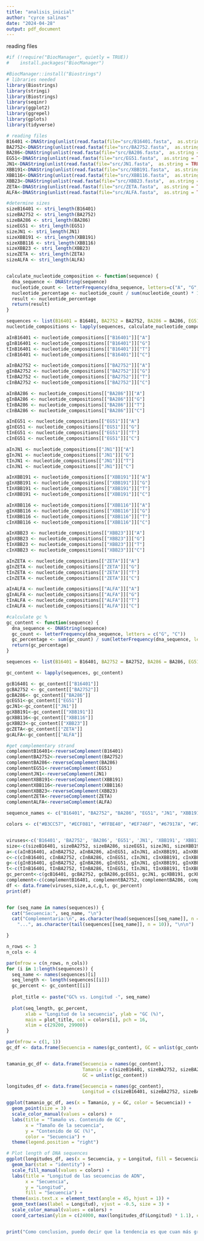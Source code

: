 ```yaml
---
title: "analisis_inicial"
author: "cyrce salinas"
date: "2024-04-28"
output: pdf_document
---
```

reading files

```r
#if (!require("BiocManager", quietly = TRUE))
#    install.packages("BiocManager")

#BiocManager::install("Biostrings")
# libraries needed
library(Biostrings)
library(stringi)
library(Biostrings)
library(seqinr)
library(ggplot2)
library(ggrepel)
library(gplots)
library(tidyverse)

# reading files
B16401 <-DNAString(unlist(read.fasta(file="src/B16401.fasta",  as.string = TRUE)))
BA2752<-DNAString(unlist(read.fasta(file="src/BA2752.fasta",  as.string = TRUE)))
BA286<-DNAString(unlist(read.fasta(file="src/BA286.fasta",  as.string = TRUE)))
EG51<-DNAString(unlist(read.fasta(file="src/EG51.fasta",  as.string = TRUE)))
JN1<-DNAString(unlist(read.fasta(file="src/JN1.fasta",  as.string = TRUE)))
XBB191<-DNAString(unlist(read.fasta(file="src/XBB191.fasta",  as.string = TRUE)))
XBB116<-DNAString(unlist(read.fasta(file="src/XBB116.fasta",  as.string = TRUE)))
XBB23<-DNAString(unlist(read.fasta(file="src/XBB23.fasta",  as.string = TRUE)))
ZETA<-DNAString(unlist(read.fasta(file="src/ZETA.fasta",  as.string = TRUE)))
ALFA<-DNAString(unlist(read.fasta(file="src/ALFA.fasta",  as.string = TRUE)))

#determine sizes
sizeB16401 <- stri_length(B16401)
sizeBA2752 <- stri_length(BA2752)
sizeBA286 <- stri_length(BA286)
sizeEG51 <- stri_length(EG51)
sizeJN1 <- stri_length(JN1)
sizeXBB191 <- stri_length(XBB191)
sizeXBB116 <- stri_length(XBB116)
sizeXBB23 <- stri_length(XBB23)
sizeZETA <- stri_length(ZETA)
sizeALFA <- stri_length(ALFA)


calculate_nucleotide_composition <- function(sequence) {
  dna_sequence <- DNAString(sequence)
  nucleotide_count <- letterFrequency(dna_sequence, letters=c("A", "G", "T", "C"))
  nucleotide_percentage <- nucleotide_count / sum(nucleotide_count) * 100
  result <- nucleotide_percentage
  return(result)
}

sequences <- list(B16401 = B16401, BA2752 = BA2752, BA286 = BA286, EG51 = EG51, JN1 = JN1, XBB191=XBB191, XBB116=XBB116, XBB23=XBB23, ZETA = ZETA, ALFA=ALFA)
nucleotide_compositions <- lapply(sequences, calculate_nucleotide_composition)

aInB16401 <- nucleotide_compositions[["B16401"]]["A"]
gInB16401 <- nucleotide_compositions[["B16401"]]["G"]
tInB16401 <- nucleotide_compositions[["B16401"]]["T"]
cInB16401 <- nucleotide_compositions[["B16401"]]["C"]

aInBA2752 <- nucleotide_compositions[["BA2752"]]["A"]
gInBA2752 <- nucleotide_compositions[["BA2752"]]["G"]
tInBA2752 <- nucleotide_compositions[["BA2752"]]["T"]
cInBA2752 <- nucleotide_compositions[["BA2752"]]["C"]

aInBA286 <- nucleotide_compositions[["BA286"]]["A"]
gInBA286 <- nucleotide_compositions[["BA286"]]["G"]
tInBA286 <- nucleotide_compositions[["BA286"]]["T"]
cInBA286 <- nucleotide_compositions[["BA286"]]["C"]

aInEG51 <- nucleotide_compositions[["EG51"]]["A"]
gInEG51 <- nucleotide_compositions[["EG51"]]["G"]
tInEG51 <- nucleotide_compositions[["EG51"]]["T"]
cInEG51 <- nucleotide_compositions[["EG51"]]["C"]

aInJN1 <- nucleotide_compositions[["JN1"]]["A"]
gInJN1 <- nucleotide_compositions[["JN1"]]["G"]
tInJN1 <- nucleotide_compositions[["JN1"]]["T"]
cInJN1 <- nucleotide_compositions[["JN1"]]["C"]

aInXBB191 <- nucleotide_compositions[["XBB191"]]["A"]
gInXBB191 <- nucleotide_compositions[["XBB191"]]["G"]
tInXBB191 <- nucleotide_compositions[["XBB191"]]["T"]
cInXBB191 <- nucleotide_compositions[["XBB191"]]["C"]

aInXBB116 <- nucleotide_compositions[["XBB116"]]["A"]
gInXBB116 <- nucleotide_compositions[["XBB116"]]["G"]
tInXBB116 <- nucleotide_compositions[["XBB116"]]["T"]
cInXBB116 <- nucleotide_compositions[["XBB116"]]["C"]

aInXBB23 <- nucleotide_compositions[["XBB23"]]["A"]
gInXBB23 <- nucleotide_compositions[["XBB23"]]["G"]
tInXBB23 <- nucleotide_compositions[["XBB23"]]["T"]
cInXBB23 <- nucleotide_compositions[["XBB23"]]["C"]

aInZETA <- nucleotide_compositions[["ZETA"]]["A"]
gInZETA <- nucleotide_compositions[["ZETA"]]["G"]
tInZETA <- nucleotide_compositions[["ZETA"]]["T"]
cInZETA <- nucleotide_compositions[["ZETA"]]["C"]

aInALFA <- nucleotide_compositions[["ALFA"]]["A"]
gInALFA <- nucleotide_compositions[["ALFA"]]["G"]
tInALFA <- nucleotide_compositions[["ALFA"]]["T"]
cInALFA <- nucleotide_compositions[["ALFA"]]["C"]

#calculate gc %
gc_content <- function(sequence) {
  dna_sequence <- DNAString(sequence)
  gc_count <- letterFrequency(dna_sequence, letters = c("G", "C"))
  gc_percentage <- sum(gc_count) / sum(letterFrequency(dna_sequence, letters = c("G", "C","T","A"))) * 100
  return(gc_percentage)
}

sequences <- list(B16401 = B16401, BA2752 = BA2752, BA286 = BA286, EG51 = EG51, JN1 = JN1, XBB191 = XBB191, XBB116 = XBB116, XBB23 = XBB23, ZETA = ZETA, ALFA = ALFA)

gc_content <- lapply(sequences, gc_content)

gcB16401 <- gc_content[["B16401"]]
gcBA2752 <- gc_content[["BA2752"]]
gcBA286<- gc_content[["BA286"]]
gcEG51<-gc_content[["EG51"]]
gcJN1<-gc_content[["JN1"]]
gcXBB191<-gc_content[["XBB191"]]
gcXBB116<-gc_content[["XBB116"]]
gcXBB23<-gc_content[["XBB23"]]
gcZETA<-gc_content[["ZETA"]]
gcALFA<-gc_content[["ALFA"]]

#get complementary strand
complementB16401<-reverseComplement(B16401)
complementBA2752<-reverseComplement(BA2752)
complementBA286<-reverseComplement(BA286)
complementEG51<-reverseComplement(EG51)
complementJN1<-reverseComplement(JN1)
complementXBB191<-reverseComplement(XBB191)
complementXBB116<-reverseComplement(XBB116)
complementXBB23<-reverseComplement(XBB23)
complementZETA<-reverseComplement(ZETA)
complementALFA<-reverseComplement(ALFA)

sequence_names <- c("B16401", "BA2752", "BA286", "EG51", "JN1", "XBB191", "XBB116", "XBB23", "ZETA", "ALFA")

colors <- c("#B3CC57", "#ECF081", "#FFBE40", "#EF746F", "#67917A", "#F2D694", "#DCEDC2", "#3D6B7D", "#D9CEB2", "#4ECDC4")


viruses<-c('B16401', 'BA2752', 'BA286', 'EG51', 'JN1', 'XBB191', 'XBB116', 'XBB23', 'ZETA', 'ALFA')
size<-c(sizeB16401, sizeBA2752, sizeBA286, sizeEG51, sizeJN1, sizeXBB191, sizeXBB116,  sizeXBB23,sizeZETA, sizeALFA)
a<-c(aInB16401, aInBA2752, aInBA286, aInEG51, aInJN1, aInXBB191, aInXBB116, aInXBB23, aInZETA, aInALFA)
c<-c(cInB16401, cInBA2752, cInBA286, cInEG51, cInJN1, cInXBB191, cInXBB116, cInXBB23, cInZETA, cInALFA)
g<-c(gInB16401, gInBA2752, gInBA286, gInEG51, gInJN1, gInXBB191, gInXBB116, gInXBB23, gInZETA, gInALFA)
t<-c(tInB16401, tInBA2752, tInBA286, tInEG51, tInJN1, tInXBB191, tInXBB116, tInXBB23, tInZETA, tInALFA)
gc_percent<-c(gcB16401, gcBA2752, gcBA286,gcEG51, gcJN1, gcXBB191, gcXBB116, gcXBB23, gcZETA, gcALFA )
complement<-c(complementB16401, complementBA2752, complementBA286, complementEG51, complementJN1, complementXBB191, complementXBB116, complementXBB23, complementZETA, complementALFA)
df <- data.frame(viruses,size,a,c,g,t, gc_percent)
print(df)


for (seq_name in names(sequences)) {
  cat("Secuencia:", seq_name, "\n")
  cat("Complementaria:\n", as.character(head(sequences[[seq_name]], n = 10)),
    "...", as.character(tail(sequences[[seq_name]], n = 10)), "\n\n")

}

n_rows <- 3
n_cols <- 4

par(mfrow = c(n_rows, n_cols))
for (i in 1:length(sequences)) {
  seq_name <- names(sequences)[i]
  seq_length <- length(sequences[[i]])
  gc_percent <- gc_content[[i]]
  
  plot_title <- paste("GC% vs. Longitud -", seq_name)
  
  plot(seq_length, gc_percent, 
       xlab = "Longitud de la secuencia", ylab = "GC (%)",
       main = plot_title, col = colors[i], pch = 16,
       xlim = c(29200, 29900))
}

par(mfrow = c(1, 1))
gc_df <- data.frame(Secuencia = names(gc_content), GC = unlist(gc_content))


tamanio_gc_df <- data.frame(Secuencia = names(gc_content),
                            Tamanio = c(sizeB16401, sizeBA2752, sizeBA286, sizeEG51, sizeJN1, sizeXBB191, sizeXBB116, sizeXBB23, sizeZETA, sizeALFA),
                            GC = unlist(gc_content))

longitudes_df <- data.frame(Secuencia = names(gc_content),
                            Longitud = c(sizeB16401, sizeBA2752, sizeBA286, sizeEG51, sizeJN1, sizeXBB191, sizeXBB116, sizeXBB23, sizeZETA, sizeALFA))

ggplot(tamanio_gc_df, aes(x = Tamanio, y = GC, color = Secuencia)) +
  geom_point(size = 3) +
  scale_color_manual(values = colors) +
  labs(title = "Tamaño vs. Contenido de GC",
       x = "Tamaño de la secuencia",
       y = "Contenido de GC (%)",
       color = "Secuencia") +
  theme(legend.position = "right")

# Plot length of DNA sequences
ggplot(longitudes_df, aes(x = Secuencia, y = Longitud, fill = Secuencia)) +
  geom_bar(stat = "identity") +
  scale_fill_manual(values = colors) +
  labs(title = "Longitud de las secuencias de ADN",
       x = "Secuencia",
       y = "Longitud",
       fill = "Secuencia") +
  theme(axis.text.x = element_text(angle = 45, hjust = 1)) +
  geom_text(aes(label = Longitud), vjust = -0.5, size = 3) +
  scale_color_manual(values = colors) +
  coord_cartesian(ylim = c(24000, max(longitudes_df$Longitud) * 1.1), clip = "off")


print("Como conclusion, puedo decir que la tendencia es que cuan más grande es la secuencia, el contendio de GC aumenta, lo cual suena razonable. Sin embargo como toda regla, tiene su excepcion como lo arroja la variante XBB.1.9.1  y la variante BA.2.75.2. Aunado a esto, me gustaria recalcar que las variantes VOI tienden a tener una longitud mayor a las que tienen otra clasificacion asignada por la SIG. ")


```
